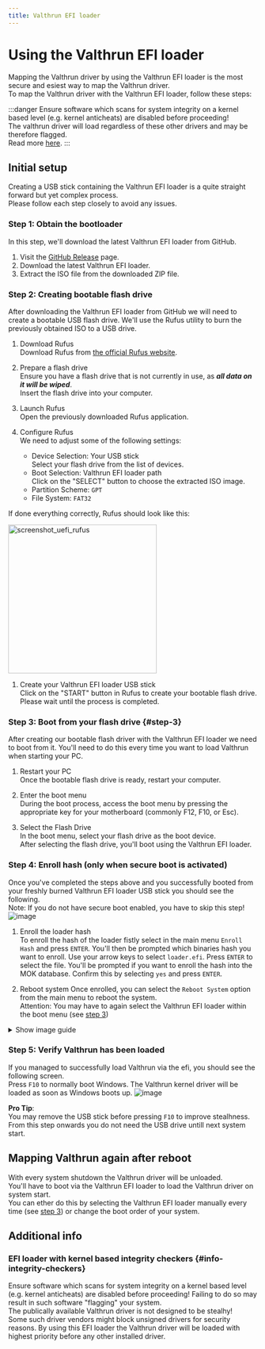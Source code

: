 ```yaml
---
title: Valthrun EFI loader
---
```



# Using the Valthrun EFI loader

Mapping the Valthrun driver by using the Valthrun EFI loader is the most secure and esiest way to map the Valthrun driver.  
To map the Valthrun driver with the Valthrun EFI loader, follow these steps:

:::danger
Ensure software which scans for system integrity on a kernel based level (e.g. kernel anticheats) are disabled before proceeding!  
The valthrun driver will load regardless of these other drivers and may be therefore flagged.  
Read more [here](#info-integrity-checkers).
:::

## Initial setup

Creating a USB stick containing the Valthrun EFI loader is a quite straight forward but yet complex process.  
Please follow each step closely to avoid any issues.

### Step 1: Obtain the bootloader

In this step, we'll download the latest Valthrun EFI loader from GitHub.

1. Visit the [GitHub Release](https://github.com/Valthrun/Valthrun/releases/latest) page.
2. Download the latest Valthrun EFI loader.
3. Extract the ISO file from the downloaded ZIP file.

### Step 2: Creating bootable flash drive

After downloading the Valthrun EFI loader from GitHub we will need to create a bootable USB flash drive.
We'll use the Rufus utility to burn the previously obtained ISO to a USB drive.

1. Download Rufus  
   Download Rufus from [the official Rufus website](https://rufus.ie/en/).
2. Prepare a flash drive  
   Ensure you have a flash drive that is not currently in use, as **_all data on it will be wiped_**.  
   Insert the flash drive into your computer.

3. Launch Rufus  
   Open the previously downloaded Rufus application.

4. Configure Rufus  
   We need to adjust some of the following settings:
   - Device Selection: Your USB stick  
     Select your flash drive from the list of devices.
   - Boot Selection: Valthrun EFI loader path  
     Click on the "SELECT" button to choose the extracted ISO image.
   - Partition Scheme: `GPT`
   - File System: `FAT32`

If done everything correctly, Rufus should look like this:

<img src={ImageScreenshotUefiRufus} alt="screenshot_uefi_rufus" width="300" />

1. Create your Valthrun EFI loader USB stick  
   Click on the "START" button in Rufus to create your bootable flash drive.  
   Please wait until the process is completed.

### Step 3: Boot from your flash drive {#step-3}

After creating our bootable flash driver with the Valthrun EFI loader we need to boot from it. You'll need to do this every time you want to load Valthrun when starting your PC.

1. Restart your PC  
   Once the bootable flash drive is ready, restart your computer.

2. Enter the boot menu  
   During the boot process, access the boot menu by pressing the appropriate key for your motherboard (commonly F12, F10, or Esc).

3. Select the Flash Drive  
   In the boot menu, select your flash drive as the boot device.  
   After selecting the flash drive, you'll boot using the Valthrun EFI loader.

### Step 4: Enroll hash (only when secure boot is activated)

Once you've completed the steps above and you successfully booted from your freshly burned Valthrun EFI loader USB stick you should see the following.  
Note: If you do not have secure boot enabled, you have to skip this step!  
![image](@site/docs/_media/screenshot_uefi_loader_failed.png)

1. Enroll the loader hash  
   To enroll the hash of the loader fistly select in the main menu `Enroll Hash` and press `ENTER`.
   You'll then be prompted which binaries hash you want to enroll. Use your arrow keys to select `loader.efi`.
   Press `ENTER` to select the file. You'll be prompted if you want to enroll the hash into the MOK database. Confirm this by selecting `yes` and press `ENTER`.

1. Reboot system
   Once enrolled, you can select the `Reboot System` option from the main menu to reboot the system.  
   Attention: You may have to again select the Valthrun EFI loader within the boot menu (see [step 3](#step-3))

<details>
  <summary>Show image guide</summary>
  <img
    style={{ display: "block" }}
    src={ImageScreenshotUefiLoaderMenu}
    alt="screenshot_uefi_loader_menu"
  />
  <img
    style={{ display: "block" }}
    src={ImageScreenshotUefiLoaderEnrol}
    alt="screenshot_uefi_loader_enrol"
  />
  <img
    style={{ display: "block" }}
    src={ImageScreenshotUefiLoaderEnrolYes}
    alt="screenshot_uefi_loader_enrol_yes"
  />
</details>

### Step 5: Verify Valthrun has been loaded

If you managed to successfully load Valthrun via the efi, you should see the following screen.  
Press `F10` to normally boot Windows. The Valthrun kernel driver will be loaded as soon as Windows boots up.
![image](@site/docs/_media/screenshot_uefi_mapped_successfully.png)

**Pro Tip**:  
You may remove the USB stick before pressing `F10` to improve stealhness.  
From this step onwards you do not need the USB drive untill next system start.

## Mapping Valthrun again after reboot

With every system shutdown the Valthrun driver will be unloaded.  
You'll have to boot via the Valthrun EFI loader to load the Valthrun driver on system start.  
You can ether do this by selecting the Valthrun EFI loader manually every time (see [step 3](#step-3)) or change the boot order of your system.

## Additional info

### EFI loader with kernel based integrity checkers {#info-integrity-checkers}

Ensure software which scans for system integrity on a kernel based level (e.g. kernel anticheats) are disabled before proceeding!
Failing to do so may result in such software "flagging" your system.  
The publically available Valthrun driver is not designed to be stealhy!  
Some such driver vendors might block unsigned drivers for security reasons.
By using this EFI loader the Valthrun driver will be loaded with highest priority before any other installed driver.
